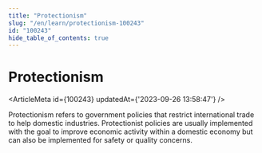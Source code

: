 ```yaml
---
title: "Protectionism"
slug: "/en/learn/protectionism-100243"
id: "100243"
hide_table_of_contents: true
---
```



# Protectionism

<ArticleMeta id={100243} updatedAt={'2023-09-26 13:58:47'} />
<div className='border-solid border-b border-t-0 my-4 border-[var(--ifm-color-gray-300)]' />

Protectionism refers to government policies that restrict international trade to help domestic industries. Protectionist policies are usually implemented with the goal to improve economic activity within a domestic economy but can also be implemented for safety or quality concerns.

